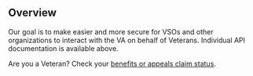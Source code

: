 ## Overview

Our goal is to make easier and more secure for VSOs and other organizations to interact with the VA on behalf of Veterans. Individual API documentation is available above.

Are you a Veteran? Check your [benefits or appeals claim status](https://www.va.gov/claim-or-appeal-status/).